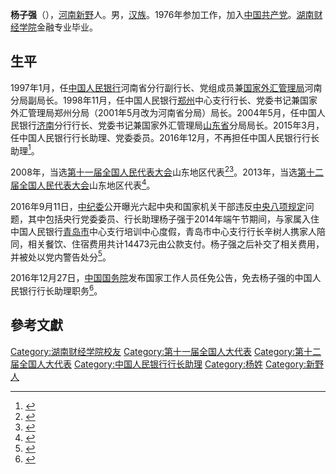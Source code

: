 '''杨子强'''（{{bd|1957年|9月|}}），[[河南省|河南]][[新野县|新野]]人。男，[[汉族|汉族]]。1976年参加工作，加入[[中国共产党|中国共产党]]。[[湖南大学|湖南财经学院]]金融专业毕业。

==生平==
1997年1月，任[[中国人民银行|中国人民银行]]河南省分行副行长、党组成员兼[[国家外汇管理局|国家外汇管理局]]河南分局副局长。1998年11月，任中国人民银行[[郑州市|郑州]]中心支行行长、党委书记兼国家外汇管理局郑州分局（2001年5月改为河南省分局）局长。2004年5月，任中国人民银行[[济南市|济南]]分行行长、党委书记兼国家外汇管理局[[山东省|山东省]]分局局长。2015年3月，任中国人民银行行长助理、党委委员。2016年12月，不再担任中国人民银行行长助理<ref>{{cite web|url=http://district.ce.cn/newarea/sddy/201612/27/t20161227_19164160.shtml|title=殷勇任央行副行长 郭庆平不再担任 刘国强、杨子强职务调整|publisher=中国经济网|accessdate=2016-12-27|archive-date=2016-12-28|archive-url=https://web.archive.org/web/20161228195421/http://district.ce.cn/newarea/sddy/201612/27/t20161227_19164160.shtml|dead-url=no}}</ref>。

2008年，当选[[第十一届全国人民代表大会|第十一届全国人民代表大会]]山东地区代表<ref>{{cite web|url=http://news.xinhuanet.com/ziliao/2008-03/03/content_7708230.htm?node=36628|title=第十一届全国人大代表|accessdate=2014-01-07|date=2008-03-03|publisher=新华网|archive-date=2014-01-10|archive-url=https://web.archive.org/web/20140110211415/http://news.xinhuanet.com/ziliao/2008-03/03/content_7708230.htm?node=36628|dead-url=no}}</ref><ref>{{cite news|title=全国人大代表信息-杨子强|url= http://210.82.31.1:8084/delegate/viewDelegate.action?dbid=111283|accessdate=2013-04-05|newspaper=全国人大网|archive-url=https://web.archive.org/web/20140424092945/http://www.npc.gov.cn/delegate/viewDelegate.action?dbid=111283|archive-date=2014-04-24|dead-url=yes}}</ref>。2013年，当选[[第十二届全国人民代表大会|第十二届全国人民代表大会]]山东地区代表<ref>{{cite news|title=全国人大代表信息-杨子强|url= http://210.82.31.1:8084/delegate/viewDelegate.action?dbid=121264|accessdate=2013-04-05|newspaper=全国人大网|archive-url=https://web.archive.org/web/20140424124509/http://www.npc.gov.cn/delegate/viewDelegate.action?dbid=121264|archive-date=2014-04-24|dead-url=yes}}</ref>。

2016年9月11日，[[中国共产党中央纪律检查委员会|中纪委]]公开曝光六起中央和国家机关干部违反[[中央八项规定|中央八项规定]]问题，其中包括央行党委委员、行长助理杨子强于2014年端午节期间，与家属入住中国人民银行[[青岛市|青岛市]]中心支行培训中心度假，青岛市中心支行行长辛树人携家人陪同，相关餐饮、住宿费用共计14473元由公款支付。杨子强之后补交了相关费用，并被处以党内警告处分<ref>{{Cite web|url=http://www.ccdi.gov.cn/special/jdbg3/zyjw_bgt/fjbxgdwt_jdbg3/201609/t20160912_86598.html|title=中央纪委公开曝光六起中央和国家机关干部违反中央八项规定精神问题|accessdate=2016-12-30|date=2016-09-12|publisher=中央纪委监察部网站|archive-date=2020-11-04|archive-url=https://web.archive.org/web/20201104083734/http://www.ccdi.gov.cn/special/jdbg3/zyjw_bgt/fjbxgdwt_jdbg3/201609/t20160912_86598.html|dead-url=no}}</ref>。

2016年12月27日，[[中华人民共和国国务院|中国国务院]]发布国家工作人员任免公告，免去杨子强的中国人民银行行长助理职务<ref>{{Cite web|url=http://www.gov.cn/xinwen/2016-12/27/content_5153458.htm|title=国务院任免国家工作人员|accessdate=2016-12-30|date=2016-12-27|publisher=中国政府网|archive-date=2018-01-22|archive-url=https://web.archive.org/web/20180122125843/http://www.gov.cn/xinwen/2016-12/27/content_5153458.htm|dead-url=no}}</ref>。

==參考文獻==
{{reflist}}

{{Authority control}}
{{DEFAULTSORT:Y}}
[[Category:湖南财经学院校友|Category:湖南财经学院校友]]
[[Category:第十一届全国人大代表|Category:第十一届全国人大代表]]
[[Category:第十二届全国人大代表|Category:第十二届全国人大代表]]
[[Category:中国人民银行行长助理|Category:中国人民银行行长助理]]
[[Category:杨姓|Category:杨姓]]
[[Category:新野人|Category:新野人]]